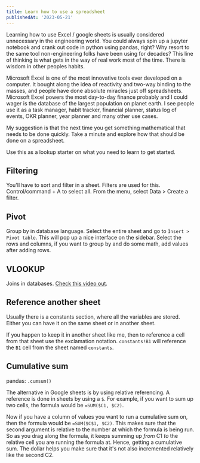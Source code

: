 ```yaml
---
title: Learn how to use a spreadsheet
publishedAt: '2023-05-21'
---
```


Learning how to use Excel / google sheets is usually considered unnecessary in the engineering world. You could always spin up a jupyter notebook and crank out code in python using pandas, right? Why resort to the same tool non-engineering folks have been using for decades? This line of thinking is what gets in the way of real work most of the time. There is wisdom in other peoples habits.

Microsoft Excel is one of the most innovative tools ever developed on a computer. It bought along the idea of reactivity and two-way binding to the masses, and people have done absolute miracles just off spreadsheets. Microsoft Excel powers the most day-to-day finance probably and I could wager is the database of the largest population on planet earth. I see people use it as a task manager, habit tracker, financial planner, status log of events, OKR planner, year planner and many other use cases.

My suggestion is that the next time you get something mathematical that needs to be done quickly. Take a minute and explore how that should be done on a spreadsheet.

Use this as a lookup starter on what you need to learn to get started.

## Filtering

You'll have to sort and filter in a sheet. Filters are used for this. Control/command + A to select all. From the menu, select Data > Create a filter.

## Pivot

Group by in database language. Select the entire sheet and go to `Insert > Pivot table`. This will pop up a nice interface on the sidebar. Select the rows and columns, if you want to group by and do some math, add values after adding rows.

## VLOOKUP

Joins in databases. [Check this video out](https://www.youtube.com/watch?v=T0L-s86p1_g).

## Reference another sheet

Usually there is a constants section, where all the variables are stored. Either you can have it on the same sheet or in another sheet.

If you happen to keep it in another sheet like me, then to reference a cell from that sheet use the exclamation notation. `constants!B1` will reference the `B1` cell from the sheet named `constants`.

## Cumulative sum

pandas: `.cumsum()`

The alternative in Google sheets is by using relative referencing. A reference is done in sheets by using a `$`. For example, if you want to sum up two cells, the formula would be `=SUM($C1, $C2)`.

Now if you have a column of values you want to run a cumulative sum on, then the formula would be `=SUM($C$1, $C2)`. This makes sure that the second argument is relative to the number at which the formula is being run. So as you drag along the formula, it keeps summing up _from_ C1 _to_ the relative cell you are running the formula at. Hence, getting a cumulative sum. The dollar helps you make sure that it's not also incremented relatively like the second C2.
